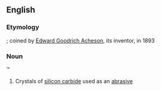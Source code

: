 ==English==
===Etymology===
{{blend|carbon|corundum}}; coined by [[w:Edward Goodrich Acheson|Edward Goodrich Acheson]], its inventor, in 1893

===Noun===
{{wikipedia}}
{{en-noun-unc}}&trade;

#Crystals of [[silicon carbide]] used as an [[abrasive]]